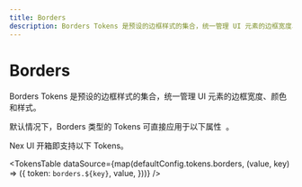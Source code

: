 ```yaml
---
title: Borders
description: Borders Tokens 是预设的边框样式的集合，统一管理 UI 元素的边框宽度、颜色和样式。
---
```



# Borders

Borders Tokens 是预设的边框样式的集合，统一管理 UI 元素的边框宽度、颜色和样式。

<Callout type='info'>
  <span className='x:float-left'>
    默认情况下，Borders 类型的 Tokens 可直接应用于以下属性&nbsp;
  </span>
  <AvailableProps.Borders />
  <span>。</span>
</Callout>

Nex UI 开箱即支持以下 Tokens。

<TokensTable
  dataSource={map(defaultConfig.tokens.borders, (value, key) => ({
    token: `borders.${key}`,
    value,
  }))}
/>
